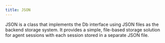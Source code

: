 ```yaml
---
title: JSON
---
```


JSON is a class that implements the Db interface using JSON files as the backend storage system. It provides a simple, file-based storage solution for agent sessions with each session stored in a separate JSON file.

<Snippet file="db-json-params.mdx" />  